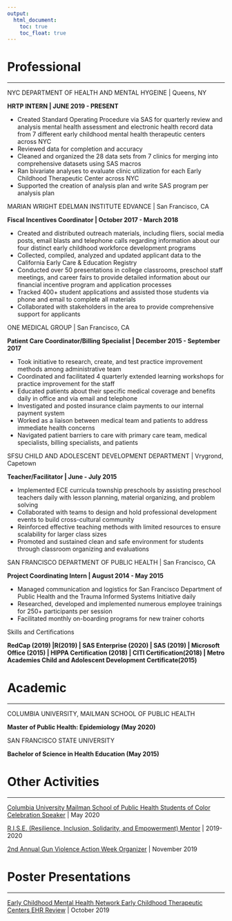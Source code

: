 ```yaml
---
output:
  html_document:
    toc: true
    toc_float: true
---
```


# Professional

---

NYC DEPARTMENT OF HEALTH AND MENTAL HYGEINE | Queens, NY

**HRTP INTERN | JUNE 2019 - PRESENT**

*	Created Standard Operating Procedure via SAS for quarterly review and analysis mental health assessment and electronic health record data from 7 different early childhood mental health therapeutic centers across NYC
*	Reviewed data for completion and accuracy 
*	Cleaned and organized the 28 data sets from 7 clinics for merging into comprehensive datasets using SAS macros 
*	Ran bivariate analyses to evaluate clinic utilization for each Early Childhood Therapeutic Center across NYC
*	Supported the creation of analysis plan and write SAS program per analysis plan

MARIAN WRIGHT EDELMAN INSTITUTE EDVANCE | San Francisco, CA

**Fiscal Incentives Coordinator | October 2017 - March 2018**

*	Created and distributed outreach materials, including fliers, social media posts, email blasts and telephone calls regarding information about our four distinct early childhood workforce development programs 
*	Collected, compiled, analyzed and updated applicant data to the California Early Care & Education Registry
*	Conducted over 50 presentations in college classrooms, preschool staff meetings, and career fairs to provide detailed information about our financial incentive program and application processes
*	Tracked 400+ student applications and assisted those students via phone and email to complete all materials
*	Collaborated with stakeholders in the area to provide comprehensive support for applicants 

ONE MEDICAL GROUP | San Francisco, CA

**Patient Care Coordinator/Billing Specialist | December 2015 - September 2017**

*	Took initiative to research, create, and test practice improvement methods among administrative team
*	Coordinated and facilitated 4 quarterly extended learning workshops for practice improvement for the staff 
*	Educated patients about their specific medical coverage and benefits daily in office and via email and telephone
*	Investigated and posted insurance claim payments to our internal payment system
*	Worked as a liaison between medical team and patients to address immediate health concerns
*	Navigated patient barriers to care with primary care team, medical specialists, billing specialists, and patients

SFSU CHILD AND ADOLESCENT DEVELOPMENT DEPARTMENT | Vrygrond, Capetown 

**Teacher/Facilitator | June - July 2015**

*	Implemented ECE curricula township preschools by assisting preschool teachers daily with lesson planning, material organizing, and problem solving
*	Collaborated with teams to design and hold professional development events to build cross-cultural community
*	Reinforced effective teaching methods with limited resources to ensure scalability for larger class sizes
*	Promoted and sustained clean and safe environment for students through classroom organizing and evaluations
	
SAN FRANCISCO DEPARTMENT OF PUBLIC HEALTH	| San Francisco, CA

**Project Coordinating Intern | August 2014 - May 2015**

*	Managed communication and logistics for San Francisco Department of Public Health and the Trauma Informed Systems Initiative daily
*	Researched, developed and implemented numerous employee trainings for 250+ participants per session
*	Facilitated monthly on-boarding programs for new trainer cohorts

Skills and Certifications

**RedCap (2019) |R(2019) | SAS Enterprise (2020) | SAS (2019) | Microsoft Office (2015) | HIPPA Certification (2018) | CITI Certification(2018) | Metro Academies Child and Adolescent Development Certificate(2015)**

# Academic

---

COLUMBIA UNIVERSITY, MAILMAN SCHOOL OF PUBLIC HEALTH

**Master of Public Health: Epidemiology (May 2020)**  

SAN FRANCISCO STATE UNIVERSITY 

**Bachelor of Science in Health Education (May 2015)** 

# Other Activities 

---

[Columbia University Mailman School of Public Health Students of Color Celebration Speaker](Presentation.html) | May 2020

[R.I.S.E. (Resilience, Inclusion, Solidarity, and Empowerment) Mentor](https://www.publichealth.columbia.edu/research/office-diversity-culture-and-inclusion/rise-peer-mentor-program) | 2019-2020

[2nd Annual Gun Violence Action Week Organizer](Action_week.html)  | November 2019 

# Poster Presentations

---

[Early Childhood Mental Health Network Early Childhood Therapeutic Centers EHR Review](Poster.html) | October 2019
